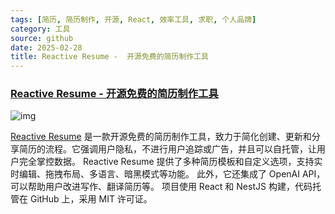 ```yaml
---
tags: [简历, 简历制作, 开源, React, 效率工具, 求职, 个人品牌]
category: 工具
source: github
date: 2025-02-28
title: Reactive Resume -  开源免费的简历制作工具
---
```


### [Reactive Resume - 开源免费的简历制作工具](https://github.com/AmruthPillai/Reactive-Resume)

![img](https://img.mengpeng.tech/i/2025/02/28/67c1506f2bdb2.webp)

[Reactive Resume](https://rxresu.me) 是一款开源免费的简历制作工具，致力于简化创建、更新和分享简历的流程。它强调用户隐私，不进行用户追踪或广告，并且可以自托管，让用户完全掌控数据。 Reactive Resume 提供了多种简历模板和自定义选项，支持实时编辑、拖拽布局、多语言、暗黑模式等功能。 此外，它还集成了 OpenAI API，可以帮助用户改进写作、翻译简历等。 项目使用 React 和 NestJS 构建，代码托管在 GitHub 上，采用 MIT 许可证。

